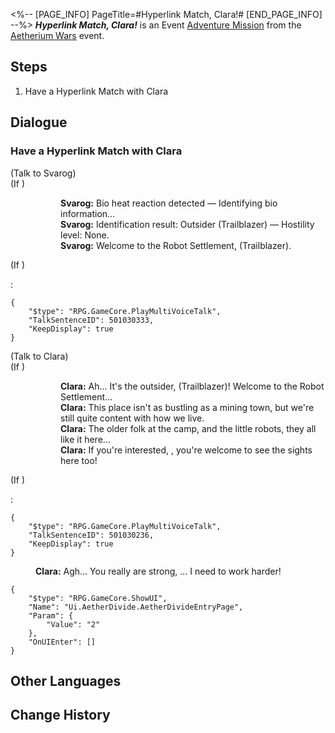 <%-- [PAGE_INFO]
PageTitle=#Hyperlink Match, Clara!#
[END_PAGE_INFO] --%>
{{Stub|Dialogue.}}
{{Mission Infobox
|id            = 8014126
|title         = 
|image         = <!--Mission Hyperlink Match, Clara!.png-->
|type          = Adventure
|event_name    = Aetherium Wars
|chapter       = 
|requirements  = 
* [[Adventure Mission]] ''[[Hyperlink Match, Wen Shiling!]]'' completed
* [[Adventure Mission]] ''[[Hyperlink Match, Julian!]]'' completed
* [[Adventure Mission]] ''[[Hyperlink Match, Dunn!]]'' completed
* [[Adventure Mission]] ''[[Hyperlink Match, Oleg!]]'' completed
|summary       = <!--official mission summary from Fate's Atlas-->
|characters    = Clara; Svarog; Trailblazer
|startLocation = [[Jarilo-VI]] - [[Robot Settlement]]
|world         = Jarilo-VI
|area          = Robot Settlement
|prev          = Hyperlink Match, Oleg!
|next          = 
|rewards       = 
}}
'''''Hyperlink Match, Clara!''''' is an Event [[Adventure Mission]] from the [[Aetherium Wars]] event.

==Steps==
# Have a Hyperlink Match with Clara

<!--
==Gameplay Notes==

--><!--
==Trial Character==

-->
==Dialogue==
{{Stub Dialogue}}
===Have a Hyperlink Match with Clara{{subst:void|<!--801412601-->}}===
{{Mission Description|type=adventure|location=Robot Settlement|The core gameplay loop behind Aetherium Wars is "dueling." Challenge different players and show your true strength!}}
{{Dialogue Start}}

;(Talk to Svarog)
;(If {{cx}}<!--during performance 501030301-->)
::'''Svarog:''' Bio heat reaction detected &mdash; Identifying bio information...
::'''Svarog:''' Identification result: Outsider (Trailblazer) &mdash; Hostility level: None.
::'''Svarog:''' Welcome to the Robot Settlement, (Trailblazer).
;(If {{cx}}<!--not during performance 501030301-->)
:<pre>{
	"$type": "RPG.GameCore.PlayMultiVoiceTalk",
	"TalkSentenceID": 501030333,
	"KeepDisplay": true
}</pre>

;(Talk to Clara)
;(If {{cx}}<!--during performance 501030201-->)
::'''Clara:''' Ah... It's the outsider, {{MC|f=Miss|m=Mister}} (Trailblazer)! Welcome to the Robot Settlement...
::'''Clara:''' This place isn't as bustling as a mining town, but we're still quite content with how we live.
::'''Clara:''' The older folk at the camp, and the little robots, they all like it here...
::'''Clara:''' If you're interested, {{MC|f=Miss|m=Sir}}, you're welcome to see the sights here too!
;(If {{cx}}<!--not during performance 501030201-->)
:<pre>{
	"$type": "RPG.GameCore.PlayMultiVoiceTalk",
	"TalkSentenceID": 501030236,
	"KeepDisplay": true
}</pre>
:'''Clara:''' Agh... You really are strong, {{MC|f=big sister|m=big brother}}... I need to work harder!
<pre>{
	"$type": "RPG.GameCore.ShowUI",
	"Name": "Ui.AetherDivide.AetherDivideEntryPage",
	"Param": {
		"Value": "2"
	},
	"OnUIEnter": []
}</pre>
{{Dialogue End}}

==Other Languages==
{{Other Languages
|en   = Hyperlink Match, Clara!
|zhs  = 超链接对决！克拉拉
|zht  = 超連結對決！克拉拉
|ja   = ハイパーリンクバトル！クラーラ
|ko   = 하이퍼링크 대결! 클라라
|es   = Enfrentamiento de hipervínculos: Clara
|fr   = Combat hyperlink&nbsp;: Clara&nbsp;!
|ru   = Матч! Клара!
|th   = ประลองไฮเปอร์ลิงก์กับ Clara!
|vi   = Quyết Đấu Siêu Liên Kết! Clara
|de   = Hyperlinkmatch, Clara!
|id   = Duel Hyperlink, Clara!
|pt   = Batalha de Hyperlink, Clara!
}}

==Change History==
{{Change History|1.4}}
